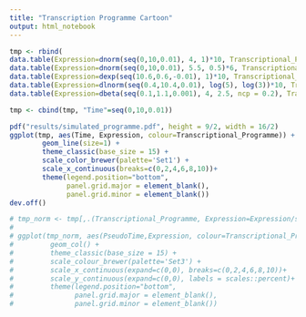 ```yaml
---
title: "Transcription Programme Cartoon"
output: html_notebook
---
```


```r
tmp <- rbind(
data.table(Expression=dnorm(seq(0,10,0.01), 4, 1)*10, Transcriptional_Programme="A"),
data.table(Expression=dnorm(seq(0,10,0.01), 5.5, 0.5)*6, Transcriptional_Programme="B"),
data.table(Expression=dexp(seq(10.6,0.6,-0.01), 1)*10, Transcriptional_Programme="C"),
data.table(Expression=dlnorm(seq(0.4,10.4,0.01), log(5), log(3))*10, Transcriptional_Programme="D"),
data.table(Expression=dbeta(seq(0.1,1.1,0.001), 4, 2.5, ncp = 0.2), Transcriptional_Programme="E"))

tmp <- cbind(tmp, "Time"=seq(0,10,0.01))

pdf("results/simulated_programme.pdf", height = 9/2, width = 16/2)
ggplot(tmp, aes(Time, Expression, colour=Transcriptional_Programme)) +
        geom_line(size=1) +
        theme_classic(base_size = 15) +
        scale_color_brewer(palette='Set1') +
        scale_x_continuous(breaks=c(0,2,4,6,8,10))+
        theme(legend.position="bottom",
              panel.grid.major = element_blank(),
              panel.grid.minor = element_blank())
dev.off()

# tmp_norm <- tmp[,.(Transcriptional_Programme, Expression=Expression/sum(Expression)),by=PseudoTime]
# 
# ggplot(tmp_norm, aes(PseudoTime,Expression, colour=Transcriptional_Programme)) +
#         geom_col() +
#         theme_classic(base_size = 15) +
#         scale_colour_brewer(palette='Set3') +
#         scale_x_continuous(expand=c(0,0), breaks=c(0,2,4,6,8,10))+
#         scale_y_continuous(expand=c(0,0), labels = scales::percent)+
#         theme(legend.position="bottom",
#               panel.grid.major = element_blank(),
#               panel.grid.minor = element_blank())

```
